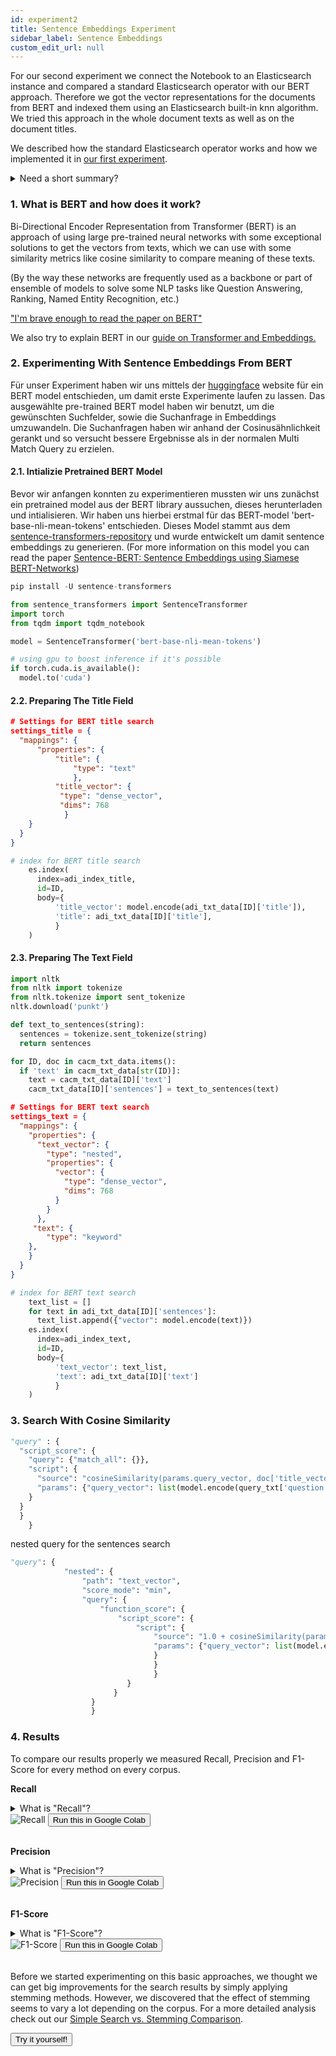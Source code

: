 ```yaml
---
id: experiment2
title: Sentence Embeddings Experiment
sidebar_label: Sentence Embeddings
custom_edit_url: null
---
```


For our second experiment we connect the Notebook to an Elasticsearch instance and compared a standard Elasticsearch operator with our BERT approach. Therefore we got the vector representations for the documents from BERT and indexed them using an Elasticsearch built-in knn algorithm. 
We tried this approach in the whole document texts as well as on the document titles.

We described how the standard Elasticsearch operator works and how we implemented it in [our first experiment](./experiment1.mdx).

<details>
<summary>Need a short summary?</summary>  

We implemented our search with a standard Elasticsearch method - [multi-match query](https://www.elastic.co/guide/en/elasticsearch/reference/current/query-dsl-simple-query-string-query.html) - which is a full-text search that comes with standard tokenization and an analyser. It searches only the given fields of the documents - in our case 'text' and 'title'. To gather our data, we looked only at the first 20 retrieved documents for any given search.

</details>  

### 1. What is BERT and how does it work?

Bi-Directional Encoder Representation from Transformer (BERT) is an approach of using large pre-trained neural networks with some exceptional solutions to get the vectors from texts, which we can use with some similarity metrics like cosine similarity to compare meaning of these texts.

(By the way these networks are frequently used as a backbone or part of ensemble of models to solve some NLP tasks like Question Answering, Ranking, Named Entity Recognition, etc.)

["I'm brave enough to read the paper on BERT"](https://arxiv.org/abs/1810.04805)

We also try to explain BERT in our [guide on Transformer and Embeddings.](./guides/embeddings-transformers.mdx)

### 2. Experimenting With Sentence Embeddings From BERT 

Für unser Experiment haben wir uns mittels der [huggingface](https://huggingface.co/) website für ein BERT model entschieden, um damit erste Experimente laufen zu lassen. Das ausgewählte pre-trained BERT model haben wir  benutzt, um die gewünschten Suchfelder, sowie die Suchanfrage in Embeddings umzuwandeln. Die Suchanfragen haben wir anhand der Cosinusähnlichkeit gerankt und so versucht bessere Ergebnisse als in der normalen Multi Match Query zu erzielen.

#### 2.1. Intializie Pretrained BERT Model
Bevor wir anfangen konnten zu experimentieren mussten wir uns zunächst ein pretrained model aus der BERT library aussuchen, dieses herunterladen und intialisieren. Wir haben uns hierbei erstmal für das BERT-model 'bert-base-nli-mean-tokens' entschieden. Dieses Model stammt aus dem [sentence-transformers-repository](https://github.com/UKPLab/sentence-transformers) und wurde entwickelt um damit sentence embeddings zu generieren. 
(For more information on this model you can read the paper [Sentence-BERT: Sentence Embeddings using Siamese BERT-Networks](https://arxiv.org/abs/1908.10084))
 
```python
pip install -U sentence-transformers

from sentence_transformers import SentenceTransformer
import torch
from tqdm import tqdm_notebook

model = SentenceTransformer('bert-base-nli-mean-tokens')

# using gpu to boost inference if it's possible
if torch.cuda.is_available():
  model.to('cuda')

```

#### 2.2. Preparing The Title Field

```json
# Settings for BERT title search
settings_title = {
  "mappings": {
      "properties": {
          "title": {
              "type": "text"
              },
          "title_vector": {
           "type": "dense_vector",
           "dims": 768
            }
    }
  }
}
```

```python
# index for BERT title search
    es.index(
      index=adi_index_title, 
      id=ID, 
      body={
          'title_vector': model.encode(adi_txt_data[ID]['title']),
          'title': adi_txt_data[ID]['title'],
          }
    )
```



#### 2.3. Preparing The Text Field

```python
import nltk
from nltk import tokenize
from nltk.tokenize import sent_tokenize
nltk.download('punkt')

def text_to_sentences(string):
  sentences = tokenize.sent_tokenize(string)
  return sentences

for ID, doc in cacm_txt_data.items():
  if 'text' in cacm_txt_data[str(ID)]:
    text = cacm_txt_data[ID]['text']
    cacm_txt_data[ID]['sentences'] = text_to_sentences(text)
```

```json
# Settings for BERT text search
settings_text = {
  "mappings": {
    "properties": {
      "text_vector": {
        "type": "nested",
        "properties": {
          "vector": {
            "type": "dense_vector",
            "dims": 768 
          }
        }
      },
     "text": {
        "type": "keyword"
    },
    }
  }
}
```

```python
# index for BERT text search
    text_list = []
    for text in adi_txt_data[ID]['sentences']:
      text_list.append({"vector": model.encode(text)})
    es.index(
      index=adi_index_text, 
      id=ID, 
      body={
          'text_vector': text_list,
          'text': adi_txt_data[ID]['text']
          }
    )
```

### 3. Search With Cosine Similarity

```python
"query" : {
  "script_score": {
    "query": {"match_all": {}},
    "script": {
      "source": "cosineSimilarity(params.query_vector, doc['title_vector']) + 1.0",
      "params": {"query_vector": list(model.encode(query_txt['question']).astype(float))}
    }
  }
  }
    }
```

nested query for the sentences search

```python
"query": {
            "nested": {
                "path": "text_vector",
                "score_mode": "min", 
                "query": {
                    "function_score": {
                        "script_score": {
                            "script": {
                                "source": "1.0 + cosineSimilarity(params.query_vector, 'text_vector.vector')",
                                "params": {"query_vector": list(model.encode(query_txt['question']).astype(float))}
                                }
                                }
                                }
                          }
                       }
                  }
                  }
```

### 4. Results

To compare our results properly we measured Recall, Precision and F1-Score for every method on every corpus.

**Recall**
<details>
<summary>What is "Recall"?</summary>  
Recall measures the probability that relevant documents are retrieved. Therefore the number of all retrieved relevant documents is divided by the number of all documents that are labeled as relevant. For example, if we were to search 10 documents, 8 of which are relevant and 4 of these are retrieved, then the Recall measure would be 4/8 = 0.5.

To measure the Recall it is necessary to have the relevant documents labeled. Recall only looks at the documents that could be retrieved and does not take into account any irrelevant documents which may have been retrieved.

</details>  
<img alt="Recall" src={useBaseUrl('img/EXP2_Recall.png')} />
<a class="buttons" href=""><button class="buttons" >Run this in Google Colab</button></a>
<br/><br/>

**Precision**
<details>
<summary>What is "Precision"?</summary>  
Precision measures the probability that retrieved documents are relevant to the search query. Therefore, the number of all retrieved relevant documents is divided by the number of all retrieved documents.  For example if we retrieve 10 search results and only 5 are relevant for our search, the Precision measure would be: 5/10 = 0.5.

To measure the Precision it is necessary to have the relevant documents labeled as such. Precision only looks at the documents that are retrieved and does not account for relevant documents which were not retrieved.
</details> 
<img alt="Precision" src={useBaseUrl('img/EXP2_Precision.png')} />
<a class="buttons" href=""><button class="buttons" >Run this in Google Colab</button></a>
<br /><br />

**F1-Score**
<details>
<summary>What is "F1-Score"?</summary>  
The F1-Score measures a harmonic mean between Precision and Recall. Therefore we multiply Precision and Recall by two and divide it by the sum of Precision and Recall: <br />
`F1-Score=(2*Precision*Recall)/(Precision+Recall)`
This is the simplest way to balance both Precision and Recall, there are also other common options to weight them differently.
</details> 
<img alt="F1-Score" src={useBaseUrl('img/EXP2_F1-Score.png')} />
<a class="buttons" href=""><button class="buttons" >Run this in Google Colab</button></a>
<br/><br/>

Before we started experimenting on this basic approaches, we thought we can get big improvements for the search results by simply applying stemming methods.
However, we discovered that the effect of stemming seems to vary a lot depending on the corpus.
For a more detailed analysis check out our [Simple Search vs. Stemming Comparison](./comparisons/stemming.mdx).

<a class="buttons" href=""><button class="buttons" >Try it yourself!</button></a>